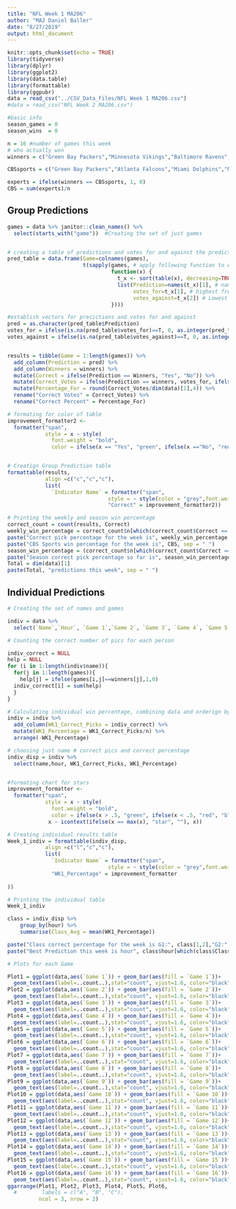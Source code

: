 ```yaml
---
title: "NFL Week 1 MA206"
author: "MAJ Daniel Baller"
date: "8/27/2019"
output: html_document
---
```


```r
knitr::opts_chunk$set(echo = TRUE)
library(tidyverse)
library(dplyr)
library(ggplot2)
library(data.table)
library(formattable)
library(ggpubr)
data = read_csv("../CSV_Data_Files/NFL Week 1 MA206.csv")
#data = read_csv("NFL Week 2 MA206.csv")
```


```r
#basic info
season_games = 0
season_wins  = 0

n = 16 #number of games this week
# who actually won
winners = c("Green Bay Packers","Minnesota Vikings","Baltimore Ravens","Buffalo Bills","Kansas City Chiefs","Los Angeles Rams","Tennessee Titans","Philadelphia Eagles","Seattle Seahawks","Los Angeles Chargers","TIE","Dallas Cowboys","San Francisco 49ers","New England Patriots","New Orleans Saints","Oakland Raiders")

CBSsports = c("Green Bay Packers","Atlanta Falcons","Miami Dolphins","New York Jets","Kansas City Chiefs","Carolina Panthers","Cleveland Browns","Philadelphia Eagles","Seattle Seahawks","Indianapolis Colts","Arizona Cardinals","Dallas Cowboys","Tampa Bay Buccaneers","Pittsburgh Steelers","New Orleans Saints","Oakland Raiders")

experts = ifelse(winners == CBSsports, 1, 0)
CBS = sum(experts)/n
```

## Group Predictions

```r
games = data %>% janitor::clean_names() %>%
  select(starts_with("game"))  #Creating the set of just games


# creating a table of predictions and votes for and against the prediction
pred_table = data.frame(Game=colnames(games), 
                        t(sapply(games, # apply following function to each column
                                 function(x) {
                                   t_x <- sort(table(x), decreasing=TRUE) # get the frequencies and sort them in decreasing order
                                   list(Prediction=names(t_x)[1], # name of the value with highest frequency
                                        votes_for=t_x[1], # highest frequency
                                        votes_against=t_x[2]) # Lowest Freq
                                 })))

#establish vectors for precictions and votes for and against
pred = as.character(pred_table$Prediction)
votes_for = ifelse(is.na(pred_table$votes_for)==T, 0, as.integer(pred_table$votes_for))
votes_against = ifelse(is.na(pred_table$votes_against)==T, 0, as.integer(pred_table$votes_against))


results = tibble(Game = 1:length(games)) %>% 
  add_column(Prediction = pred) %>%
  add_column(Winners = winners) %>%
  mutate(Correct = ifelse(Prediction == Winners, "Yes", "No")) %>%
  mutate(Correct_Votes = ifelse(Prediction == winners, votes_for, ifelse(winners == "TIE", 0, votes_against))) %>%
  mutate(Percentage_For = round(Correct_Votes/dim(data)[1],4)) %>%
  rename("Correct Votes" = Correct_Votes) %>%
  rename("Correct Percent" = Percentage_For)


```


```r
# formating for color of table
improvement_formatter2 <- 
  formatter("span", 
            style = x ~ style(
              font.weight = "bold", 
              color = ifelse(x == "Yes", "green", ifelse(x =="No", "red", "black"))))


# Creatign Group Prediction table            
formattable(results, 
            align =c("c","c","c"), 
            list(
              `Indicator Name` = formatter("span", 
                                style = ~ style(color = "grey",font.weight = "bold")),
                                "Correct" = improvement_formatter2))

# Printing the weekly and season win percentage            
correct_count = count(results, Correct)
weekly_win_percentage = correct_count$n[which(correct_count$Correct == "Yes")]/n
paste("Correct pick percentage for the week is", weekly_win_percentage, sep = " ")
paste("CBS Sports win percentage for the week is", CBS, sep = " ")
season_win_percentage = (correct_count$n[which(correct_count$Correct == "Yes")]+season_wins)/n+season_games
paste("Season correct pick percentage so far is", season_win_percentage, sep = " ")
Total = dim(data)[1]
paste(Total, "predictions this week", sep = " ")
```

## Individual Predictions

```r
# Creating the set of names and games

indiv = data %>%
  select(`Name`,`Hour`, `Game 1`,`Game 2`, `Game 3`, `Game 4`, `Game 5`, `Game 6`, `Game 7`, `Game 8`, `Game 9`, `Game 10`, `Game 11`, `Game 12`, `Game 13`, `Game 14`, `Game 15`, `Game 16`) %>%  janitor::clean_names()

# Counting the correct number of pics for each person  

indiv_correct = NULL
help = NULL
for (i in 1:length(indiv$name)){
  for(j in 1:length(games)){
    help[j] = ifelse(games[i,j]==winners[j],1,0)
  indiv_correct[i] = sum(help)
  }
}

# Calculating individual win percentage, combining data and orderign by percentage 
indiv = indiv %>% 
  add_column(WK1_Correct_Picks = indiv_correct) %>%
  mutate(WK1_Percentage = WK1_Correct_Picks/n) %>%
  arrange(-WK1_Percentage)

# choosing just name # correct pics and correct percentage
indiv_disp = indiv %>%
  select(name,hour, WK1_Correct_Picks, WK1_Percentage)


#formating chart for stars 
improvement_formatter <- 
  formatter("span", 
            style = x ~ style(
              font.weight = "bold", 
              color = ifelse(x > .5, "green", ifelse(x < .5, "red", "black"))),
             x ~ icontext(ifelse(x == max(x), "star", ""), x))

# Creating individual results table
Week_1_indiv = formattable(indiv_disp,
            align =c("l","c","c"), 
            list(
              `Indicator Name` = formatter("span", 
                                style = ~ style(color = "grey",font.weight = "bold")),
              "WK1_Percentage" = improvement_formatter
              
))

# Printing the individual table 
Week_1_indiv

class = indiv_disp %>% 
    group_by(hour) %>%
    summarise(Class_Avg = mean(WK1_Percentage))

paste("Class correct percentage for the week is G1:", class[1,2],"G2:", class[2,2],"I1:", class[3,2], sep = " ")
paste("Best Prediction this week is hour", class$hour[which(class$Class_Avg==max(class$Class_Avg))])

```


```r
# Plots for each Game 

Plot1 = ggplot(data,aes(`Game 1`)) + geom_bar(aes(fill = `Game 1`))+
  geom_text(aes(label=..count..),stat="count", vjust=1.6, color="black", size=8) + theme(legend.text=element_text(size=10))
Plot2 = ggplot(data,aes(`Game 2`)) + geom_bar(aes(fill = `Game 2`))+
  geom_text(aes(label=..count..),stat="count", vjust=1.6, color="black", size=8)+ theme(legend.text=element_text(size=10))
Plot3 = ggplot(data,aes(`Game 3`)) + geom_bar(aes(fill = `Game 3`))+
  geom_text(aes(label=..count..),stat="count", vjust=1.6, color="black", size=8)+ theme(legend.text=element_text(size=10))
Plot4 = ggplot(data,aes(`Game 4`)) + geom_bar(aes(fill = `Game 4`))+
  geom_text(aes(label=..count..),stat="count", vjust=1.6, color="black", size=8)+ theme(legend.text=element_text(size=10))
Plot5 = ggplot(data,aes(`Game 5`)) + geom_bar(aes(fill = `Game 5`))+
  geom_text(aes(label=..count..),stat="count", vjust=1.6, color="black", size=8)+ theme(legend.text=element_text(size=10))
Plot6 = ggplot(data,aes(`Game 6`)) + geom_bar(aes(fill = `Game 6`))+
  geom_text(aes(label=..count..),stat="count", vjust=1.6, color="black", size=8)+ theme(legend.text=element_text(size=10))
Plot7 = ggplot(data,aes(`Game 7`)) + geom_bar(aes(fill = `Game 7`))+
  geom_text(aes(label=..count..),stat="count", vjust=1.6, color="black", size=8)+ theme(legend.text=element_text(size=10))
Plot8 = ggplot(data,aes(`Game 8`)) + geom_bar(aes(fill = `Game 8`))+
  geom_text(aes(label=..count..),stat="count", vjust=1.6, color="black", size=8)+ theme(legend.text=element_text(size=10))
Plot9 = ggplot(data,aes(`Game 9`)) + geom_bar(aes(fill = `Game 9`))+
  geom_text(aes(label=..count..),stat="count", vjust=1.6, color="black", size=8)+ theme(legend.text=element_text(size=10))
Plot10 = ggplot(data,aes(`Game 10`)) + geom_bar(aes(fill = `Game 10`))+
  geom_text(aes(label=..count..),stat="count", vjust=1.6, color="black", size=8)+ theme(legend.text=element_text(size=10))
Plot11 = ggplot(data,aes(`Game 11`)) + geom_bar(aes(fill = `Game 11`))+
  geom_text(aes(label=..count..),stat="count", vjust=1.6, color="black", size=8)+ theme(legend.text=element_text(size=10))
Plot12 = ggplot(data,aes(`Game 12`)) + geom_bar(aes(fill = `Game 12`))+
  geom_text(aes(label=..count..),stat="count", vjust=1.6, color="black", size=8)+ theme(legend.text=element_text(size=10))
Plot13 = ggplot(data,aes(`Game 13`)) + geom_bar(aes(fill = `Game 13`))+
  geom_text(aes(label=..count..),stat="count", vjust=1.6, color="black", size=8)+ theme(legend.text=element_text(size=10))
Plot14 = ggplot(data,aes(`Game 14`)) + geom_bar(aes(fill = `Game 14`))+
  geom_text(aes(label=..count..),stat="count", vjust=1.6, color="black", size=8)+ theme(legend.text=element_text(size=10))
Plot15 = ggplot(data,aes(`Game 15`)) + geom_bar(aes(fill = `Game 15`))+
  geom_text(aes(label=..count..),stat="count", vjust=1.6, color="black", size=8)+ theme(legend.text=element_text(size=10))
Plot16 = ggplot(data,aes(`Game 16`)) + geom_bar(aes(fill = `Game 16`))+
  geom_text(aes(label=..count..),stat="count", vjust=1.6, color="black", size=8)+ theme(legend.text=element_text(size=10))
ggarrange(Plot1, Plot2, Plot3, Plot4, Plot5, Plot6, 
  #        labels = c("A", "B", "C"),
          ncol = 3, nrow = 2)

```